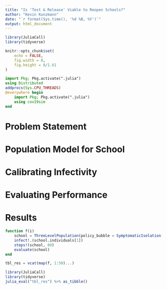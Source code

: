 ```yaml
---
title: "Is 'Test & Release' Viable to Reopen Schools?"
author: "Kevin Kunzmann"
date: "`r format(Sys.time(), '%d %B, %Y')`"
output: html_document
---
```


```r
library(JuliaCall)
library(tidyverse)

knitr::opts_chunk$set(
	echo = FALSE,
	fig.width = 8,
	fig.height = 8/1.61
)
```

```julia
import Pkg; Pkg.activate(".julia")
using Distributed
addprocs(Sys.CPU_THREADS)
@everywhere begin
	import Pkg; Pkg.activate(".julia")
	using cov19sim
end
```



# Problem Statement

# Population Model for School

# Calibrating Infectivity

# Evaluating Performance

# Results

```julia
function f(i)
    school = ThreeLevelPopulation(policy_bubble = SymptomaticIsolation(14, true))
    infect!.(school.individuals[1])
    steps!(school, 80)
    evaluate(school)
end

tbl_res = vcat(map(f, 1:50)...)
```

```r
library(JuliaCall)
library(tidyverse)
julia_eval("tbl_res") %>% as_tibble()
```

